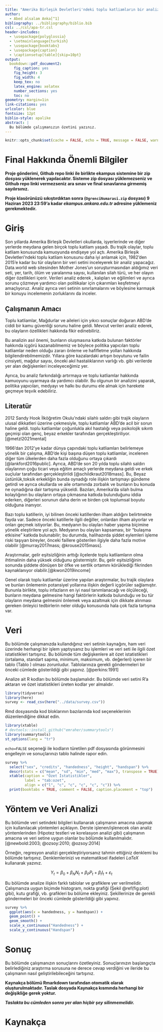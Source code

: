 ```yaml
---
title: "Amerika Birleşik Devletleri'ndeki toplu katliamların bir analizi: Modeller, eğilimler ve çıkarımlar."
author: 
  - Abed alsalam Anka[^1]
bibliography: ../bibliography/biblio.bib
csl: ../csl/apa-tr.csl
header-includes:
  - \usepackage{polyglossia}
  - \setmainlanguage{turkish}
  - \usepackage{booktabs}
  - \usepackage{caption} 
  - \captionsetup[table]{skip=10pt}
output:
  bookdown::pdf_document2:
    fig_caption: yes
    fig_height: 3
    fig_width: 4
    keep_tex: no
    latex_engine: xelatex
    number_sections: yes
    toc: no
geometry: margin=1in
link-citations: yes
urlcolor: blue
fontsize: 12pt
biblio-style: apalike
abstract: |
  Bu bölümde çalışmanızın özetini yazınız.
---
```

```r
knitr::opts_chunk$set(cache = FALSE, echo = TRUE, message = FALSE, warning = FALSE)
```

<!-- ======================================================================= -->
<!-- ============================== NOTLAR ================================= -->
<!-- ======================================================================= -->
[^1]: Öğrenci Numarası, [Github Repo](https://github.com/KULLANICI_ADINIZ/REPO_ADINIZ)

# Final Hakkında Önemli Bilgiler

\colorbox{BurntOrange}{GITHUB REPO BAĞLANTINIZI BU DOSYANIN 37. SATIRINA YAZINIZ!}

**Proje gönderimi, Github repo linki ile birlikte ekampus sistemine bir zip dosyası yüklenerek yapılacaktır. Sisteme zip dosyası yüklemezseniz ve Github repo linki vermezseniz ara sınav ve final sınavlarına girmemiş sayılırsınız.**

**Proje klasörünüzü sıkıştırdıktan sonra (`OgrenciNumarasi.zip` dosyası) 9 Haziran 2023 23:59'a kadar *ekampus.ankara.edu.tr* adresine yüklemeniz gerekmektedir.**

\colorbox{WildStrawberry}{Daha fazla bilgi için proje klasöründeki README.md dosyasını okuyunuz.}

# Giriş
Son yıllarda Amerika Birleşik Devletleri okullarda, işyerlerinde ve diğer yerlerde meydana gelen birçok toplu katliam yaşadı. Bu trajik olaylar, toplu katliam konusunda kamuoyunda endişeye yol açtı. Amerika Birleşik Devletleri'ndeki toplu katliam konusunu daha iyi anlamak için, 1982'den 2015'e kadar bu tür olayların bir veri setini inceleyerek bir analiz yapacağız. Data.world web sitesinden Mother Jones'un soruşturmasından aldığımız veri seti, yer, tarih, ölüm ve yaralanma sayısı, kullanılan silah türü, ve her olayın diğer özellikleri içerir. Verileri analiz ederek , kalıpları ve eğilimleri ve ayrıca sorunu çözmeye yardımcı olan politikalar için çıkarımları keşfetmeyi amaçlıyoruz. Analiz ayrıca veri setinin sınırlamalarını ve böylesine karmaşık bir konuyu incelemenin zorluklarını da inceler.

## Çalışmanın Amacı
Toplu katliamlar, Mağdurlar ve aileleri için yıkıcı sonuçlar doğuran ABD'de ciddi bir kamu güvenliği sorunu haline geldi. Mevcut verileri analiz ederek, bu olayların özellikleri hakkında fikir edinebiliriz.

Bu analizin asıl önemi, bunların oluşmasına katkıda bulunan faktörler hakkında içgörü kazanabilmemiz ve böylece politika yapıcıları toplu katliamlar neden olduğu zararı önleme ve hafifletme yolları hakkında bilgilendirebilmemizdir. Yıllara göre kazalardaki artışın boyutunu ve failin cinsiyeti, mağdur sayısı, önceki akıl hastalıklarının varlığı vb. gibi verilerde yer alan değişkenleri inceleyeceğimiz yer.

Ayrıca, bu analiz farkındalığı artırmaya ve toplu katliamlar hakkında kamuoyunu uyarmaya da yardımcı olabilir. Bu olgunun bir analizini yaparak, politika yapıcıları, medyayı ve halkı bu durumu ele almak için harekete geçmeye teşvik edebiliriz.

## Literatür 

2012 Sandy Hook İlköğretim Okulu'ndaki silahlı saldırı gibi trajik olayların ulusal dikkatleri üzerine çekmesiyle, toplu katliamlar ABD'de acil bir sorun haline geldi. toplu katliamlar çoğunlukla akıl hastalığı veya psikolojik sıkıntı geçmişi olan genç, beyaz erkekler tarafından gerçekleştiriliyor.[@metzl2021mental]

1966'dan 2012'ye kadar dünya çapındaki toplu katliamları belirlemeye yönelik bir çalışma, ABD'de kişi başına düşen toplu katliamlar, incelenen diğer tüm ülkelerden daha fazla olduğunu ortaya çıkardı [@lankford2016public]. Ayrıca, ABD'de son 20 yılda toplu silahlı saldırı olaylarının çoğu ticari veya eğitim amaçlı yerlerde meydana geldi ve erkek suçlular tarafından gerçekleştirildi [@schildkraut2018mass]. Bu, Beyaz üstünlük,toksik erkekliğin bunda oynadığı role ilişkin tartışmayı gündeme getirdi ve ayrıca okullarda ve aile ortamında zorbalık ve bunların bu konuda ne oynadığına dair tartışma yükseldi. Bazıları, Amerika'da silah bulma kolaylığının bu olayların ortaya çıkmasına katkıda bulunduğunu iddia ederken, diğerleri sorunun daha derin ve birden çok toplumsal boyutu olduğuna inanıyor.

Bazı toplu katillerin, iyi bilinen önceki katillerden ilham aldığını belirtmekte fayda var. Sadece önceki katillerle ilgili değiller, onlardan ilham alıyorlar ve onları geçmek istiyorlar. Bu, medyanın bu olayları haber yapma biçimine yönelik eleştirilere yol açtı. Medyanın bu olayları kapsaması, bir "bulaşma etkisine" katkıda bulunabilir; bu durumda, halihazırda şiddet eylemleri işleme riski taşıyan bireyler, önceki faillere gösterilen ilgiyle daha fazla motive olabilir [@murray2017mass; @krouse2015mass].

Araştırmalar, gelir eşitsizliğinin arttığı ilçelerde toplu katliamların olma ihtimalinin daha yüksek olduğunu göstermiştir. Bu, gelir eşitsizliğinin sonunda şiddete dönüşen bir öfke ve sertlik ortamını körüklediği fikrinden kaynaklanıyor olabilir.[@kwon2019income]

Genel olarak toplu katliamlar üzerine yapılan araştırmalar, bu trajik olaylara ve bunları önlemenin potansiyel yollarına ilişkin değerli içgörüler sağlamıştır. Bununla birlikte, toplu infazların en iyi nasıl tanımlanacağı ve ölçüleceği, bunların meydana gelmesine hangi faktörlerin katkıda bulunduğu ve bu tür olayların meydana gelmesini önlemek veya azaltmak için dikkate alınması gereken önleyici tedbirlerin neler olduğu konusunda hala çok fazla tartışma var.

# Veri 
Bu bölümde çalışmanızda kullandığınız veri setinin kaynağını, ham veri üzerinde herhangi bir işlem yaptıysanız bu işlemleri ve veri seti ile ilgili özet istatistikleri tartışınız. Bu bölümde tüm değişkenlere ait özet istatistikleri (ortalama, standart sapma, minimum, maksimum, vb. değerleri) içeren bir tablo (Tablo \ref{tab:ozet}) olması zorunludur. Tablolarınıza gerekli göndermeleri bir önceki cümlede gösterildiği gibi yapınız. [@perkins:1991]

Analize ait R kodları bu bölümde başlamalıdır. Bu bölümde veri setini R'a aktaran ve özet istatistikleri üreten kodlar yer almalıdır.

```r
library(tidyverse)
library(here)
survey <- read_csv(here("../data/survey.csv"))
```

Rmd dosyasında kod bloklarının bazılarında kod seçeneklerinin düzenlendiğine dikkat edin. 

```r
library(xtable) 
# devtools::install_github("emraher/summarytools")
library(summarytools)
st_options(lang = "tr")
```

`echo=FALSE` seçeneği ile kodların türetilen pdf dosyasında görünmesini engelleyin ve sonuçlarınızı tablo halinde rapor edin.

```r
survey %>%
  select("sex", "credits", "handedness", "height", "handspan") %>% 
  descr(stats = c("mean", "sd", "min", "med", "max"), transpose = TRUE) %>% 
  xtable(caption = "Özet İstatistikler",
         label = "tab:ozet",
         align = c("l", "c", "c", "c", "c", "c")) %>% 
  print(booktabs = TRUE, comment = FALSE, caption.placement = "top")
```


# Yöntem ve Veri Analizi
Bu bölümde veri setindeki bilgileri kullanarak çalışmanın amacına ulaşmak için kullanılacak yöntemleri açıklayın. Derste işlenen/işlenecek olan analiz yöntemlerinden (Hipotez testleri ve korelasyon analizi gibi) çalışmanın amacına ve veri setine uygun olanlar bu bölümde kullanılmalıdır. [@newbold:2003; @ozsoy:2010; @ozsoy:2014]

Örneğin, regresyon analizi gerçekleştiriyorsanız tahmin ettiğiniz denklemi bu bölümde tartışınız. Denklemlerinizi ve matematiksel ifadeleri $LaTeX$ kullanarak yazınız.

$$
Y_t = \beta_0 + \beta_N N_t + \beta_P P_t + \beta_I I_t + \varepsilon_t
$$

Bu bölümde analize ilişkin farklı tablolar ve grafiklere yer verilmelidir. Çalışmanıza uygun biçimde histogram, nokta grafiği (Şekil \@ref(fig:plot) gibi), kutu grafiği, vb. grafikleri bu bölüme ekleyiniz. Şekillerinize de gerekli göndermeleri bir önceki cümlede gösterildiği gibi yapınız.


```r
survey %>% 
  ggplot(aes(x = handedness, y = handspan)) +
  geom_point() +
  geom_smooth() +
  scale_x_continuous("Handedness") + 
  scale_y_continuous("Handspan")
```


# Sonuç
Bu bölümde çalışmanızın sonuçlarını özetleyiniz. Sonuçlarınızın başlangıçta belirlediğiniz araştırma sorusuna ne derece cevap verdiğini ve ileride bu çalışmanın nasıl geliştirilebileceğini tartışınız.

**Kaynakça bölümü Rmarkdown tarafından otomatik olarak oluşturulmaktadır. Taslak dosyada Kaynakça kısmında herhangi bir değişikliğe gerek yoktur.** 

**_Taslakta bu cümleden sonra yer alan hiçbir şey silinmemelidir._**

\newpage
# Kaynakça {#references}
<div id="refs"></div>

